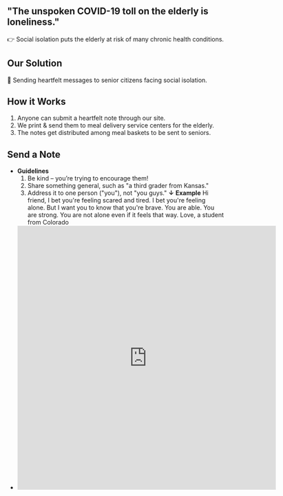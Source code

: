 
## "The unspoken COVID-19 toll on the elderly is loneliness."

👉 Social isolation
puts the elderly at risk of many chronic health conditions.


## Our Solution
💌 Sending heartfelt messages to senior citizens facing social isolation.

## How it Works
1. Anyone can submit a heartfelt note through our site.
2. We print & send them to meal delivery service centers for the elderly.
3. The notes get distributed among meal baskets to be sent to seniors.

## Send a Note

- **Guidelines**
  1. Be kind – you’re trying to encourage them!
  2. Share something general, such as "a third grader from Kansas."
  3. Address it to one person ("you"), not "you guys."
  **↓**
**Example**
Hi friend, 
I bet you're feeling scared and tired. I bet you're feeling alone. But I want you to know that you're brave. 
You are able. You are strong. You are not alone even if it feels that way. Love, a student from Colorado
- <iframe src="https://docs.google.com/forms/d/e/1FAIpQLSeHts9TyjXPskuJUTQfTi_FQS1iwfhIqK67oO047b9YbwwXzw/viewform?embedded=true" width="600" height="613" frameBorder="0" marginHeight="0" marginWidth="0">Loading…</iframe>
